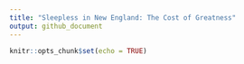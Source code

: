 ```yaml
---
title: "Sleepless in New England: The Cost of Greatness"
output: github_document
---
```


```r
knitr::opts_chunk$set(echo = TRUE)
```

## 

